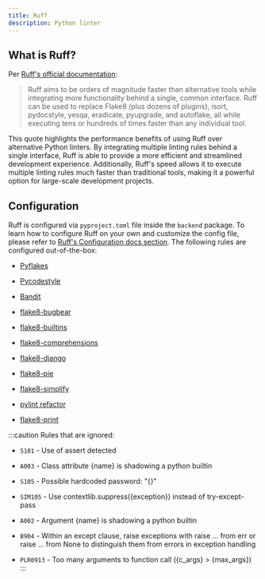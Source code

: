 ```yaml
---
title: Ruff
description: Python linter
---
```


## What is Ruff?

Per [Ruff's official documentation](https://beta.ruff.rs/docs/):

>Ruff aims to be orders of magnitude faster than alternative tools while integrating more functionality behind a single, common interface.
>Ruff can be used to replace Flake8 (plus dozens of plugins), isort, pydocstyle, yesqa, eradicate, pyupgrade, and autoflake, all while executing tens or hundreds of times faster than any individual tool.

This quote highlights the performance benefits of using Ruff over alternative Python linters.
By integrating multiple linting rules behind a single interface, Ruff is able to provide a more efficient and streamlined development experience.
Additionally, Ruff's speed allows it to execute multiple linting rules much faster than traditional tools, making it a powerful option for large-scale development projects.

## Configuration

Ruff is configured via `pyproject.toml` file inside the `backend` package.
To learn how to configure Ruff on your own and customize the config file, please refer to [Ruff's Configuration docs section](https://beta.ruff.rs/docs/configuration/).
The following rules are configured out-of-the-box:

- [Pyflakes](https://beta.ruff.rs/docs/rules/#pyflakes-f)

- [Pycodestyle](https://beta.ruff.rs/docs/rules/#pycodestyle-e-w)

- [Bandit](https://beta.ruff.rs/docs/rules/#flake8-bandit-s)

- [flake8-bugbear](https://beta.ruff.rs/docs/rules/#flake8-bugbear-b)

- [flake8-builtins](https://beta.ruff.rs/docs/rules/#flake8-builtins-a)

- [flake8-comprehensions](https://beta.ruff.rs/docs/rules/#flake8-comprehensions-c4)

- [flake8-django](https://beta.ruff.rs/docs/rules/#flake8-django-dj)

- [flake8-pie](https://beta.ruff.rs/docs/rules/#flake8-pie-pie)

- [flake8-simplify](https://beta.ruff.rs/docs/rules/#flake8-simplify-sim)

- [pylint refactor](https://beta.ruff.rs/docs/rules/#refactor-plr)

- [flake8-print](https://beta.ruff.rs/docs/rules/#flake8-print-t20)



:::caution
Rules that are ignored:

- `S101` - Use of assert detected

- `A003` - Class attribute {name} is shadowing a python builtin

- `S105` - Possible hardcoded password: "{}"

- `SIM105` - Use contextlib.suppress({exception}) instead of try-except-pass

- `A002` - Argument {name} is shadowing a python builtin

- `B904` - Within an except clause, raise exceptions with raise ... from err or raise ... from None to distinguish them from errors in exception handling

- `PLR0913` - Too many arguments to function call ({c_args} > {max_args})
:::